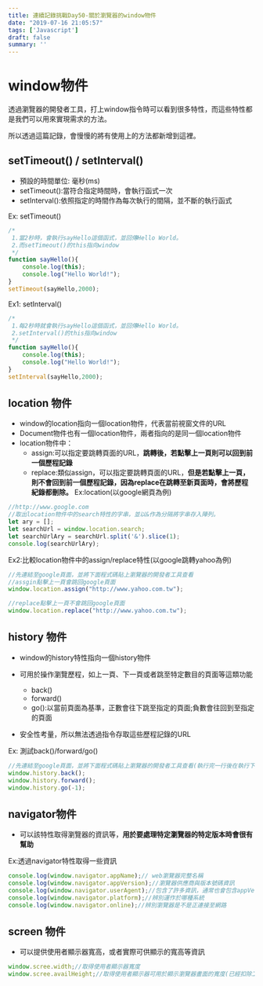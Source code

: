 ```yaml
---
title: 連續記錄挑戰Day50-關於瀏覽器的window物件
date: "2019-07-16 21:05:57"
tags: ['Javascript']
draft: false
summary: ''
---
```



# window物件

透過瀏覽器的開發者工具，打上window指令時可以看到很多特性，而這些特性都是我們可以用來實現需求的方法。

所以透過這篇記錄，會慢慢的將有使用上的方法都新增到這裡。


## setTimeout() / setInterval()

- 預設的時間單位: 毫秒(ms)
- setTimeout():當符合指定時間時，會執行函式一次
- setInterval():依照指定的時間作為每次執行的間隔，並不斷的執行函式

Ex: setTimeout()
```javascript
/*
 1.當2秒時，會執行sayHello這個函式，並回傳Hello World。
 2.而setTimeout()的this指向window
 */
function sayHello(){
    console.log(this);
    console.log("Hello World!");
}
setTimeout(sayHello,2000);
```


Ex1: setInterval()
```javascript
/*
 1.每2秒時就會執行sayHello這個函式，並回傳Hello World。
 2.setInterval()的this指向window
 */
function sayHello(){
    console.log(this);
    console.log("Hello World!");
}
setInterval(sayHello,2000);
```

## location 物件

- window的location指向一個location物件，代表當前視窗文件的URL
- Document物件也有一個location物件，兩者指向的是同一個location物件
- location物件中：
    - assign:可以指定要跳轉頁面的URL，**跳轉後，若點擊上一頁則可以回到前一個歷程記錄**
    - replace:類似assign，可以指定要跳轉頁面的URL，**但是若點擊上一頁，則不會回到前一個歷程記錄，因為replace在跳轉至新頁面時，會將歷程紀錄都刪除。**
Ex:location(以google網頁為例)

```javascript
//http://www.google.com
//取出location物件中的search特性的字串，並以&作為分隔將字串存入陣列。
let ary = [];
let searchUrl = window.location.search;
let searchUrlAry = searchUrl.split('&').slice(1);
console.log(searchUrlAry);
```

Ex2:比較location物件中的assign/replace特性(以google跳轉yahoo為例)

```javascript
//先連結至google頁面，並將下面程式碼貼上瀏覽器的開發者工具查看
//assgin點擊上一頁會跳回google頁面
window.location.assign("http://www.yahoo.com.tw");

//replace點擊上一頁不會跳回google頁面
window.location.replace("http://www.yahoo.com.tw");
```

## history 物件

- window的history特性指向一個history物件
- 可用於操作瀏覽歷程，如上一頁、下一頁或者跳至特定數目的頁面等這類功能
    - back()
    - forward()
    - go():以當前頁面為基準，正數會往下跳至指定的頁面;負數會往回到至指定的頁面

- 安全性考量，所以無法透過指令存取這些歷程記錄的URL

Ex: 測試back()/forward/go()

```javascript
//先連結至google頁面，並將下面程式碼貼上瀏覽器的開發者工具查看(執行完一行後在執行下一行)
window.history.back();
window.history.forward();
window.history.go(-1);
```

## navigator物件

- 可以該特性取得瀏覽器的資訊等，**用於要處理特定瀏覽器的特定版本時會很有幫助**

Ex:透過navigator特性取得一些資訊

```javascript
console.log(window.navigator.appName);// web瀏覽器完整名稱
console.log(window.navigator.appVersion);//瀏覽器供應商與版本號碼資訊
console.log(window.navigator.userAgent);//包含了許多資訊，通常也會包含appVersion的所有資訊
console.log(window.navigator.platform);//辨別運作於哪種系統
console.log(window.navigator.online);//辨別瀏覽器是不是正連接至網路
```

## screen 物件

- 可以提供使用者顯示器寬高，或者實際可供顯示的寬高等資訊

```javascript
window.scree.width;//取得使用者顯示器寬度
window.scree.availHeight;//取得使用者顯示器可用於顯示瀏覽器畫面的寬度(已經扣除工作列等高度)

```